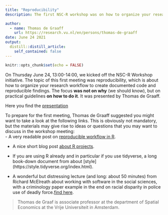 ```yaml
---
title: "Reproducibility"
description: The first NSC-R workshop was on how to organize your research workflow in R to create documented code and reproducible findings.

author:
  - name: Thomas de Graaff
    url: https://research.vu.nl/en/persons/thomas-de-graaff
date: June 24 2021
output:
  distill::distill_article:
    self_contained: false
---
```



```r
knitr::opts_chunk$set(echo = FALSE)
```

On Thursday June 24, 13:00-14:00, we kicked off the NSC-R Workshop initiative. The topic of this first meeting was reproducibility, which is about how to organize your research workflow to create documented code and reproducible findings. The focus **was not on why** (we should know), but on practical guidelines **on how to do it**. It was presented by Thomas de Graaff. 

Here you find the [presentation](https://www.dropbox.com/s/vn7rn9m5ht2miol/reproducibility.pdf?dl=0)

To prepare for the first meeting, Thomas de Graaff suggested you might want to take a look at the following links. This is obviously not mandatory, but the materials may give rise to ideas or questions that you may want to discuss in the workshop meeting:   
- A very readable post on [reproducible workflow in R](https://cyberhelp.sesync.org/blog/reproducible-r-workflow.html).   
 
- A nice short blog post [about R projects](https://www.tidyverse.org/blog/2017/12/workflow-vs-script/).    
 
- If you are using R already and in particular if you use tidyverse, a long book-down document from about [style] (https://style.tidyverse.org/index.html).    
 
- A wonderful but distressing lecture (and long: about 50 minutes) from Richard McElreath about working with software in the social sciences, with a criminology paper example in the end on racial disparity in police use of deadly force.[find here](https://www.youtube.com/watch?v=zwRdO9_GGhY).

> Thomas de Graaf is associate professor at the department of Spatial Economics at the Vrije Universiteit in Amsterdam.

